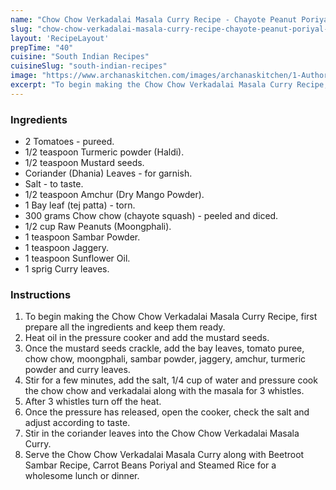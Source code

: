 ---
name: "Chow Chow Verkadalai Masala Curry Recipe - Chayote Peanut Poriyal Recipe"
slug: "chow-chow-verkadalai-masala-curry-recipe-chayote-peanut-poriyal-recipe"
layout: 'RecipeLayout'
prepTime: "40"
cuisine: "South Indian Recipes"
cuisineSlug: "south-indian-recipes"
image: "https://www.archanaskitchen.com/images/archanaskitchen/1-Author/admin/Chow_Chow_Verkadalai_Masala_Curry_Recipe_Chayote_Peanut_Poriyal_Recipe.jpg"
excerpt: "To begin making the Chow Chow Verkadalai Masala Curry Recipe, first prepare all the ingredients and keep them ready"
---

### Ingredients

- 2 Tomatoes - pureed.
- 1/2 teaspoon Turmeric powder (Haldi).
- 1/2 teaspoon Mustard seeds.
- Coriander (Dhania) Leaves - for garnish.
- Salt - to taste.
- 1/2 teaspoon Amchur (Dry Mango Powder).
- 1 Bay leaf (tej patta) - torn.
- 300 grams Chow chow (chayote squash) - peeled and diced.
- 1/2 cup Raw Peanuts (Moongphali).
- 1 teaspoon Sambar Powder.
- 1 teaspoon Jaggery.
- 1 teaspoon Sunflower Oil.
- 1 sprig Curry leaves.

### Instructions

1. To begin making the Chow Chow Verkadalai Masala Curry Recipe, first prepare all the ingredients and keep them ready.
1. Heat oil in the pressure cooker and add the mustard seeds.
1. Once the mustard seeds crackle, add the bay leaves, tomato puree, chow chow, moongphali, sambar powder, jaggery, amchur, turmeric powder and curry leaves.
1. Stir for a few minutes, add the salt, 1/4 cup of water and pressure cook the chow chow and verkadalai along with the masala for 3 whistles.
1. After 3 whistles turn off the heat.
1. Once the pressure has released, open the cooker, check the salt and adjust according to taste.
1. Stir in the coriander leaves into the Chow Chow Verkadalai Masala Curry.
1. Serve the Chow Chow Verkadalai Masala Curry along with Beetroot Sambar Recipe, Carrot Beans Poriyal and Steamed Rice for a wholesome lunch or dinner.
